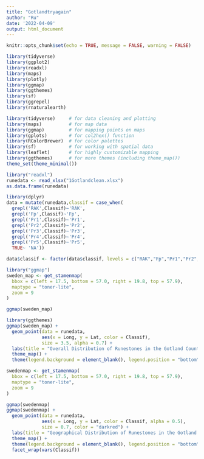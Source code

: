 ---
title: "Gotlandtryagain"
author: "Ru"
date: '2022-04-09'
output: html_document
---
```{r}
knitr::opts_chunk$set(echo = TRUE, message = FALSE, warning = FALSE)
```

```{r}
library(tidyverse)
library(ggplot2)
library(readxl)
library(maps)
library(plotly)
library(ggmap)
library(ggthemes)
library(sf)
library(ggrepel)
library(rnaturalearth)
```


```{r}
library(tidyverse)     # for data cleaning and plotting
library(maps)          # for map data
library(ggmap)         # for mapping points on maps
library(gplots)        # for col2hex() function
library(RColorBrewer)  # for color palettes
library(sf)            # for working with spatial data
library(leaflet)       # for highly customizable mapping
library(ggthemes)      # for more themes (including theme_map())
theme_set(theme_minimal())
```

```{r}
library("readxl")
runedata <- read_xlsx("1Gotlandclean.xlsx")
as.data.frame(runedata) 
```

```{r}
library(dplyr)
data = mutate(runedata,classif = case_when(
  grepl('RAK',Classif)~'RAK',
  grepl('Fp',Classif)~'Fp',
  grepl('Pr1',Classif)~'Pr1',
  grepl('Pr2',Classif)~'Pr2',
  grepl('Pr3',Classif)~'Pr3',
  grepl('Pr4',Classif)~'Pr4',
  grepl('Pr5',Classif)~'Pr5',
  TRUE~ 'NA'))

data$classif <- factor(data$classif, levels = c("RAK","Fp","Pr1","Pr2","Pr3","Pr4","Pr5","NA"), ordered = TRUE)
```

```{r}

library("ggmap")
sweden_map <- get_stamenmap(
  bbox = c(left = 17.5, bottom = 57.0, right = 19.8, top = 57.9),
  maptype = "toner-lite",
  zoom = 9
)

ggmap(sweden_map)
```

```{r}
library(ggthemes)
ggmap(sweden_map) +
  geom_point(data = runedata,
             aes(x = Long, y = Lat, color = Classif),
             size = 3.5, alpha = 0.7) +
  labs(title = "Overall Distribution of Runestones in the Gotland County") +
  theme_map() +
  theme(legend.background = element_blank(), legend.position = "bottom")

```

```{r}
swedenmap <- get_stamenmap(
  bbox = c(left = 17.5, bottom = 57.0, right = 19.8, top = 57.9),
  maptype = "toner-lite",
  zoom = 9
)

ggmap(swedenmap)
ggmap(swedenmap) +
  geom_point(data = runedata,
             aes(x = Long, y = Lat, color = Classif, alpha = 0.5),
             size = 0.7, color = "darkred") +
  labs(title = "Geographical Distribution of Runestones in the Gotland County") +
  theme_map() +
  theme(legend.background = element_blank(), legend.position = "bottom") +
  facet_wrap(vars(Classif))
```

  
